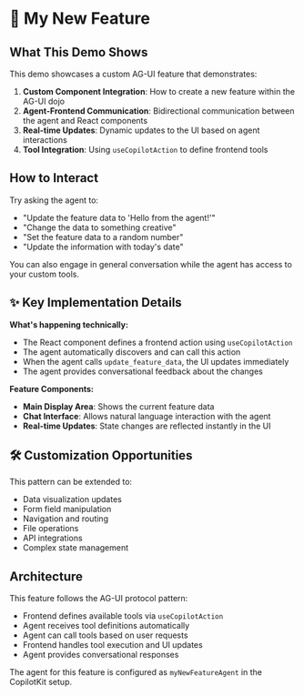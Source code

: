 # 🚀 My New Feature

## What This Demo Shows

This demo showcases a custom AG-UI feature that demonstrates:
1. **Custom Component Integration**: How to create a new feature within the AG-UI dojo
2. **Agent-Frontend Communication**: Bidirectional communication between the agent and React components
3. **Real-time Updates**: Dynamic updates to the UI based on agent interactions
4. **Tool Integration**: Using `useCopilotAction` to define frontend tools

## How to Interact

Try asking the agent to:
- "Update the feature data to 'Hello from the agent!'"
- "Change the data to something creative"
- "Set the feature data to a random number"
- "Update the information with today's date"

You can also engage in general conversation while the agent has access to your custom tools.

## ✨ Key Implementation Details

**What's happening technically:**
- The React component defines a frontend action using `useCopilotAction`
- The agent automatically discovers and can call this action
- When the agent calls `update_feature_data`, the UI updates immediately
- The agent provides conversational feedback about the changes

**Feature Components:**
- **Main Display Area**: Shows the current feature data
- **Chat Interface**: Allows natural language interaction with the agent
- **Real-time Updates**: State changes are reflected instantly in the UI

## 🛠️ Customization Opportunities

This pattern can be extended to:
- Data visualization updates
- Form field manipulation  
- Navigation and routing
- File operations
- API integrations
- Complex state management

## Architecture

This feature follows the AG-UI protocol pattern:
- Frontend defines available tools via `useCopilotAction`
- Agent receives tool definitions automatically
- Agent can call tools based on user requests
- Frontend handles tool execution and UI updates
- Agent provides conversational responses

The agent for this feature is configured as `myNewFeatureAgent` in the CopilotKit setup.
